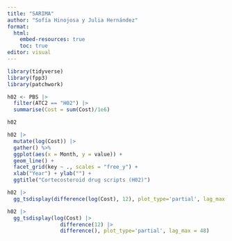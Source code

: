 ```yaml
---
title: "SARIMA"
author: "Sofía Hinojosa y Julia Hernández"
format: 
  html:
    embed-resources: true
    toc: true
editor: visual
---
```


```r
library(tidyverse)
library(fpp3)
library(patchwork)
```


```r
h02 <- PBS |> 
  filter(ATC2 == "H02") |> 
  summarise(Cost = sum(Cost)/1e6)

h02

h02 |> 
  mutate(log(Cost)) |> 
  gather() %>%
  ggplot(aes(x = Month, y = value)) +
  geom_line() +
  facet_grid(key ~ ., scales = "free_y") +
  xlab("Year") + ylab("") +
  ggtitle("Cortecosteroid drug scripts (H02)")
```


```r
h02 |> 
  gg_tsdisplay(difference(log(Cost), 12), plot_type='partial', lag_max = 48)

h02 |> 
  gg_tsdisplay(log(Cost) |> 
                 difference(12) |> 
                 difference(), plot_type='partial', lag_max = 48)
```

```r

```

